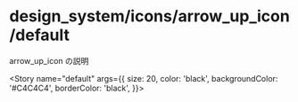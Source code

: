 
<Meta
  title="design_system/icons/arrow_up_icon/default"
  component={ArrowUpIcon}
  decorators={[withMock]}
/>

# design_system/icons/arrow_up_icon/default

arrow_up_icon の説明

<Story
  name="default"
  args={{
    size: 20,
    color: 'black',
    backgroundColor: '#C4C4C4',
    borderColor: 'black',
  }}></Story>

<Source>
  <ArrowUpIcon />
</Source>

<Props story="default" />
